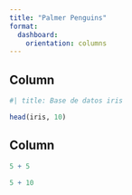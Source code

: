 ```yaml
--- 
title: "Palmer Penguins"
format: 
  dashboard:
    orientation: columns
---
```


## Column {width=60%}

```r
#| title: Base de datos iris

head(iris, 10)
```

## Column {width=40%}

```r
5 + 5
```

```r
5 + 10
```